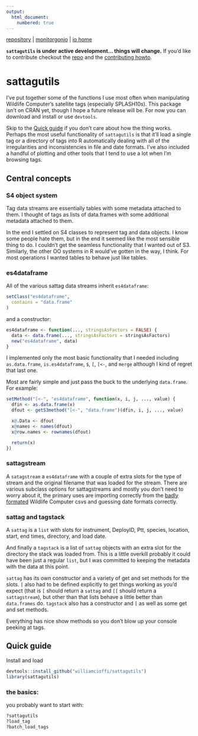 ```yaml
---
output:
  html_document:
    numbered: true
---
```


[repository](https://github.com/williamcioffi/sattagutils) | [monitorgonio](https://williamcioffi.github.io/monitorgonio) |  [io home](https://williamcioffi.github.io)

**`sattagutils` is under active development... things will change.** If you'd like to contribute checkout the [repo](https://github.com/williamcioffi/sattagutils) and the [contributing howto](https://github.com/williamcioffi/sattagutils/blob/dev/CONTRIBUTING.md).

# sattagutils
I've put together some of the functions I use most often when manipulating Wildlife Computer's satellite tags (especially SPLASH10s). This package isn't on CRAN yet, though I hope a future release will be. For now you can download and install or use `devtools`.

Skip to the [Quick guide](#sattagutils-quickguide) if you don't care about how the thing works.
Perhaps the most useful functionality of `sattagutils` is that it'll load a single tag or a directory of tags into R automatically dealing with all of the irregularities and inconsistencies in file and date formats. I've also included a handful of plotting and other tools that I tend to use a lot when I'm browsing tags.

## Central concepts

### S4 object system

Tag data streams are essentially tables with some metadata attached to them. I thought of tags as lists of data.frames with some additional metadata attached to them.

In the end I settled on S4 classes to represent tag and data objects. I know some people hate them, but in the end it seemed like the most sensible thing to do. I couldn't get the seamless functionality that I wanted out of S3. Similarly, the other OO systems in R would've gotten in the way, I think. For most operations I wanted tables to behave just like tables.

### es4dataframe

All of the various sattag data streams inherit `es4dataframe`:

```r
setClass("es4dataframe",
  contains = "data.frame"
)
```

and a constructor:

```r
es4dataframe <- function(..., stringsAsFactors = FALSE) {
  data <- data.frame(..., stringsAsFactors = stringsAsFactors)
  new("es4dataframe", data)
}
```

I implemented only the most basic functionality that I needed including `as.data.frame`, `is.es4dataframe`, `$`, `[`, `[<-`, and `merge` although I kind of regret that last one.

Most are fairly simple and just pass the buck to the underlying `data.frame`. For example:

```r
setMethod("[<-", "es4dataframe", function(x, i, j, ..., value) {
  dfin <- as.data.frame(x)
  dfout <- getS3method("[<-", "data.frame")(dfin, i, j, ..., value)

  x@.Data <- dfout
  x@names <- names(dfout)
  x@row.names <- rownames(dfout)

  return(x)
})
```

### sattagstream

A `satagstream` a  `es4dataframe` with a couple of extra slots for the type of stream and the original filename that was loaded for the stream. There are various subclass options for sattagstreams and mostly you don't need to worry about it, the primary uses are importing correctly from the [badly formated](#datastreams) Wildlife Computer csvs and guessing date formats correctly.

### sattag and tagstack

A `sattag` is a `list` with slots for instrument, DeployID, Ptt, species, location, start, end times, directory, and load date.

And finally a `tagstack` is a list of `sattag` objects with an extra slot for the directory the stack was loaded from. This is a little overkill probably it could have been just a regular `list`, but I was committed to keeping the metadata with the data at this point.

`sattag` has its own constructor and a variety of get and set methods for the slots. `[` also had to be defined explicitly to get things working as you'd expect (that is `[` should return a `sattag` and `[[` should return a `sattagstream`), but other than that lists behave a little better than `data.frames` do. `tagstack` also has a constructor and `[` as well as some get and set methods.

Everything has nice show methods so you don't blow up your console peeking at tags.

## Quick guide {#sattagutils-quickguide}

Install and load

```r
devtools::install_github("williamcioffi/sattagutils")
library(sattagutils)
```

### the basics:
you probably want to start with:

```r
?sattagutils
?load_tag
?batch_load_tags
```

